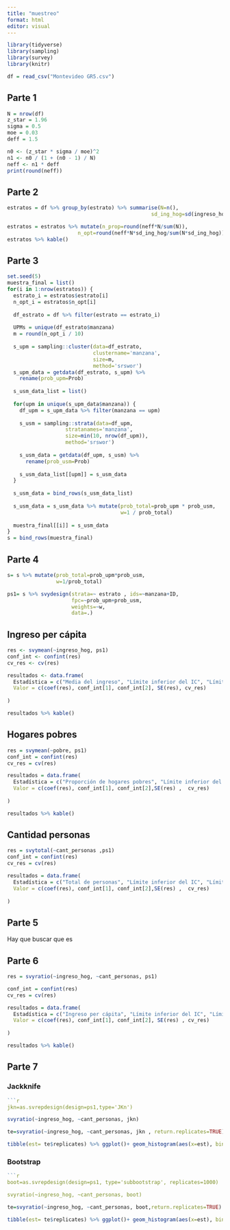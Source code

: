 ```yaml
---
title: "muestreo"
format: html
editor: visual
---
```


```r
library(tidyverse)
library(sampling)
library(survey)
library(knitr)
```


```r
df = read_csv("Montevideo GR5.csv")
```

## Parte 1

```r
N = nrow(df)
z_star = 1.96  
sigma = 0.5
moe = 0.03
deff = 1.5

n0 <- (z_star * sigma / moe)^2
n1 <- n0 / (1 + (n0 - 1) / N)
neff <- n1 * deff
print(round(neff))
```

## Parte 2

```r
estratos = df %>% group_by(estrato) %>% summarise(N=n(),
                                               sd_ing_hog=sd(ingreso_hog))
```

```r
estratos = estratos %>% mutate(n_prop=round(neff*N/sum(N)),
                       n_opt=round(neff*N*sd_ing_hog/sum(N*sd_ing_hog)))
estratos %>% kable()
```

## Parte 3

```r
set.seed(5)
muestra_final = list()
for(i in 1:nrow(estratos)) {
  estrato_i = estratos$estrato[i]
  n_opt_i = estratos$n_opt[i]
  
  df_estrato = df %>% filter(estrato == estrato_i)
  
  UPMs = unique(df_estrato$manzana)
  m = round(n_opt_i / 10)  
  
  s_upm = sampling::cluster(data=df_estrato,
                            clustername='manzana',
                            size=m,
                            method='srswor')
  s_upm_data = getdata(df_estrato, s_upm) %>% 
    rename(prob_upm=Prob)
  
  s_usm_data_list = list()
  
  for(upm in unique(s_upm_data$manzana)) {
    df_upm = s_upm_data %>% filter(manzana == upm)
    
    s_usm = sampling::strata(data=df_upm,
                   stratanames='manzana',
                   size=min(10, nrow(df_upm)),  
                   method='srswor')
    
    s_usm_data = getdata(df_upm, s_usm) %>% 
      rename(prob_usm=Prob)
    
    s_usm_data_list[[upm]] = s_usm_data
  }
  
  s_usm_data = bind_rows(s_usm_data_list)
  
  s_usm_data = s_usm_data %>% mutate(prob_total=prob_upm * prob_usm,
                                     w=1 / prob_total)
  
  muestra_final[[i]] = s_usm_data
}
s = bind_rows(muestra_final)

```


## Parte 4
```r
s= s %>% mutate(prob_total=prob_upm*prob_usm,
                w=1/prob_total)
```

```r
ps1= s %>% svydesign(strata=~ estrato , ids=~manzana+ID,
                     fpc=~prob_upm+prob_usm,
                     weights=~w,
                     data=.)
```

## Ingreso per cápita
```r
res <- svymean(~ingreso_hog, ps1)
conf_int <- confint(res)
cv_res <- cv(res)

resultados <- data.frame(
  Estadística = c("Media del ingreso", "Límite inferior del IC", "Límite superior del IC", "Desvio", "Coeficiente de variación"),
  Valor = c(coef(res), conf_int[1], conf_int[2], SE(res), cv_res)
  
)

resultados %>% kable()

```
## Hogares pobres
```r
res = svymean(~pobre, ps1)
conf_int = confint(res)
cv_res = cv(res)

resultados = data.frame(
  Estadística = c("Proporción de hogares pobres", "Límite inferior del IC", "Límite superior del IC", "Desvio" ,"Coeficiente de variación"),
  Valor = c(coef(res), conf_int[1], conf_int[2],SE(res) ,  cv_res)
  
)

resultados %>% kable()


```

## Cantidad personas

```r
res = svytotal(~cant_personas ,ps1)
conf_int = confint(res)
cv_res = cv(res)

resultados = data.frame(
  Estadística = c("Total de personas", "Límite inferior del IC", "Límite superior del IC", " Desvio" ,  "Coeficiente de variación"),
  Valor = c(coef(res), conf_int[1], conf_int[2],SE(res) ,  cv_res)
  
)
```


## Parte 5 

Hay que buscar que es 



## Parte 6 

```r
res = svyratio(~ingreso_hog, ~cant_personas, ps1)

conf_int = confint(res)
cv_res = cv(res)

resultados = data.frame(
  Estadística = c("Ingreso per cápita", "Límite inferior del IC", "Límite superior del IC", "Desvio" , "Coeficiente de variación"),
  Valor = c(coef(res), conf_int[1], conf_int[2], SE(res) , cv_res)
  
)

resultados %>% kable()


```
## Parte 7 

### Jackknife

```r
```r
jkn=as.svrepdesign(design=ps1,type='JKn')
```


```r
svyratio(~ingreso_hog, ~cant_personas, jkn)
```


```r
te=svyratio(~ingreso_hog, ~cant_personas, jkn , return.replicates=TRUE)

```

```r
tibble(est= te$replicates) %>% ggplot()+ geom_histogram(aes(x=est), bins=20, fill='purple', color='white')+theme_light()
```

### Bootstrap

```r
```r
boot=as.svrepdesign(design=ps1, type='subbootstrap', replicates=1000)

svyratio(~ingreso_hog, ~cant_personas, boot)
```

```r
te=svyratio(~ingreso_hog, ~cant_personas, boot,return.replicates=TRUE)

```

```r
tibble(est= te$replicates) %>% ggplot()+ geom_histogram(aes(x=est), bins=20, fill='purple', color='white')+theme_light()
```

```r
```


```r

```




